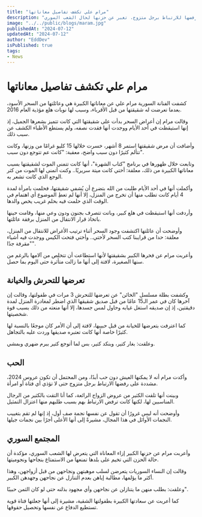 ```yaml
---
title: "مرام علي تكشف تفاصيل معاناتها"
description: "الفنانة السورية مرام علي تكشف عن معاناتها وعائلتها من السحر الأسود، وعن تعرضها للتحرش والخيانة، وتتحدث عن أهمية الحب في حياتها ورفضها للارتباط برجل متزوج. تعبر عن حزنها لحال الشعب السوري."
image: "../../public/blogs/maram.jpg"
publishedAt: "2024-07-12"
updatedAt: "2024-07-12"
author: "EddDev"
isPublished: true
tags:
- News
---
```


# مرام علي تكشف تفاصيل معاناتها

كشفت الفنانة السورية مرام علي عن معاناتها الكبيرة هي وعائلتها من السحر الأسود، بعدما تعرضت له شقيقتها من قبل الأقرباء، وسبب لها نوبات هلع مؤذية العام 2016.

وقالت مرام إن أعراض السحر بدأت على شقيقتها التي كانت تتميز بشعرها الجميل، إذ إنها استيقظت في أحد الأيام ووجدت أنها فقدت نصفه، ولم يستطع الأطباء الكشف عن سبب ذلك.

وأضافت أن مرض شقيقتها استمر 8 أشهر، خسرت خلالها 15 كليو غرامًا من وزنها، وكانت تتألم كثيرًا دون سبب واضح، معقبة: "كانت عم تتوجع دون سبب".

وتابعت خلال ظهورها في برنامج "كتاب الشهرة"، أنها كانت تتمنى الموت لشقيقتها بسبب معاناتها الكبيرة من ذلك، معلقة: أختي كانت ميتة سريريًا.. وكنت أتمنى لها الموت من كثر الوجع الذي كانت تشعر به.

وأكملت أنها في أحد الأيام طلبت من الله بتضرع أن يُشفي شقيقتها، فحلمت بامرأة لمدة 4 أيام كانت تطلب منها أن تخرج من المنزل، إلا أنها لم تعطِ الموضوع أي اهتمام في الوقت الذي حلمت فيه بحلم غريب يخص والدها.

وأردفت أنها استيقظت في هلع كبير، وباتت تتصرف بجنون ودون وعي منها، وقامت حينها باتخاذ قرار الانتقال من المنزل برفقة عائلتها.

وأوضحت أن عائلتها اكتشفت وجود السحر أثناء ترتيب الأغراض للانتقال من المنزل، معلقة: حدا من قرايبنا كتب السحر لأختي.. وأختي فتحت الكيس ووجدت فيه أشياء "مقرفة جدًا".

وأعربت مرام عن فخرها الكبير بشقيقتها لأنها استطاعت أن تتخلص من آلامها بالرغم من سنها الصغيرة، لافتة إلى أنها ما زالت متأثرة حتى اليوم بما حصل.

## تعرضها للتحرش والخيانة

وكشفت بطلة مسلسل "الخائن" عن تعرضها للتحرش 3 مرات في طفولتها، وقالت إن آخرها كان في عمر الـ15 عامًا من قبل صديق شقيقها الذي اضطر لمغادرة المنزل لمدة دقيقتين، إذ إن صديقه استغل غيابه وحاول لمس جسدها، إلا أنها منعته من ذلك بسبب قوة شخصيتها.

كما اعترفت بتعرضها للخيانة من قبل حبيبها، لافتة إلى أن الأمر كان موجعًا بالنسبة لها كثيرًا خاصة أنها كانت تعتبره صديقها وردت عليه بالتجاهل.

وعلقت: بغار كتير، وبنكد كتير، بس لما أتوجع كتير ببرم ضهري وبمشي.

## الحب

وأكدت مرام أنه لا يمكنها العيش دون حب أبدًا، ومن المحتمل أن تكون عروس 2024، مشددة على رفضها الارتباط برجل متزوج حتى لا تؤذي أي فتاة أو امرأة.

وبينت أنها تلقت الكثير من عروض الزواج الرائعة، كما أنا التقت بالكثير من الرجال المناسبين لها، لكنها كانت ترفض الارتباط بهم بسبب طلبهم منها اعتزال التمثيل.

وأوضحت أنه ليس غرورًا أن تقول عن نفسها نجمة صف أول، إذ إنها لم تقم بتغييب النجمات الأوائل في هذا المجال، مشيرةً إلى أنها الأعلى أجرًا بين نجمات جيلها.

## المجتمع السوري

وأعربت مرام عن حزنها الكبير إزاء المعاناة التي يتعرض لها الشعب السوري، مؤكدة أن حالة الحزن التي تخيم على بلدها تمنعها من الاستمتاع بنجاحها ونجوميتها.

وقالت إن النساء السوريات يتعرضن لسلب موهبتهن ونجاحهن من قبل أزواجهن، وهذا أكثر ما يؤلمها، مطالبة إياهن بعدم التنازل عن نجاحهن وجهدهن الكبير.

وعلقت: بطلب منهن ما يتنازلن عن نجاحهن وأي مجهود بذلنه حتى لو كان الثمن حبيبًا".

كما أعربت عن سعادتها الكبيرة بطفولتها الشقية، مشيرة إلى أنها جعلتها فتاة قوية تستطيع الدفاع عن نفسها وتحصيل حقوقها.
